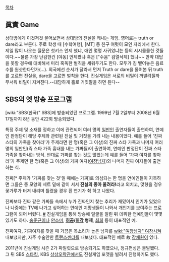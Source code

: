 [[목차]]

== 眞實 Game ==
상대방에게 이것저것 물어보면서 상대방의 진실을 캐내는 게임. 영어로는 truth or dare라고 부른다. 주로 학생 때 [수학여행], [MT] 등 친구 여럿이 모인 자리에서 한다. 제일 많이 나오는 질문은 첫키스 언제 했냐, 애인 몇명 사귀었냐는 등의 시시콜콜한 것들이다.~~물론 가장 난감한건 [야동] 언제봤냐 혹은 ["수음" 검열삭제] 했냐~~ 만약 대답을 못할 경우에 대비해서 미리 혹독한 벌칙을 세워두기도 한다. 모두가 침 뱉어놓은 음료수를 원샷한다던가(...).  외국에선 순서가 달라서 먼저 Truth or dare을 물어본 뒤 truth를 고르면 진실을, dare을 고르면 벌칙을 한다. 진실게임은 서로의 비밀이 까발려질까 무서워 비밀이 지켜진다.--대담하게 홀로 거짓말을 하면 된다--

== SBS의 옛 방송 프로그램 ==
[wiki:"SBS(한국)" SBS]에 방송되었던 프로그램. 1999년 7월 2일부터 2008년 6월 17일까지 8년 동안 422회 방송되었다.

특정 주제 및 소재를 정하고 이에 관련되어 여러 명의 [[일반인]] 출연자들이 출연하여, 연예인 판정단이 해당 주제와 관련된 진실 및 거짓을 가려 내는 내용이었다. 예를 들어 '진짜 스타의 가족을 찾아라'가 주제라면 한 명(혹은 그 이상)의 진짜 스타 가족과 나머지 여러 명의 일반인(즉 스타 가족 흉내를 내는 가짜들)이 출연하여, 연예인 판정단이 진짜 스타 가족을 찾아내는 방식. 반대로 가짜를 찾는 것도 많았는데 예를 들어 '가짜 여자를 찾아라'가 주제면 한 명(혹은 그 이상)의 가짜 여자([[여장남자]])와 나머지 진짜 여자들이 출연하는 식.

진짜[* 주제가 '가짜를 찾는 것'일 때에는 가짜]로 의심되는 한 명을 연예인들이 지목하면 그들은 종 모양의 세트 밑에 같이 서서 '''진실의 종아 울려라!'''라고 외치고, 맞혔을 경우 꽃가루가 터져 내리며 틀렸을 경우 흰 연기가 췩 하고 나왔다.

진짜보다 진짜 같은 가짜들 속에서 누가 진짜인지 찾는 추리가 재밌어서 인기가 있었으나 나중에는 TV에 나가고 싶어하는 연예인 지망생들이 나와서 개인기를 보여주는 프로그램이 되어 버렸다. [http://news.naver.com/main/read.nhn?mode=LSD&mid=sec&sid1=106&oid=112&aid=0000040456 #] 진실게임을 통해 방송에 얼굴을 알린 뒤 데뷔한 연예인들이 몇몇 있기도 하다. [[송준근]]이나 [[안소미]], '''[[허공]]/[[허각]] 형제''', [[최희]] 등이 대표적인 예.

진짜여자, 가짜여자를 찾을 때 가끔은 목소리가 높은 남자를 [[wiki:"여장남자" 여장]]시켜 내보냈지만, 자주 수술안한 [[트랜스젠더]]를 내보냈다. 대표적인 예로 故 [[장채원]]이 있다.

2011년에 진실게임 시즌 2가 파일럿으로 방송되기도 하였으나, 정규편성은 불발됐다. 그 뒤 SBS [[스타킹]], KBS [[상상오락관]]에서도 진실게임 포맷을 빌려서 진행하기도 했다. 
